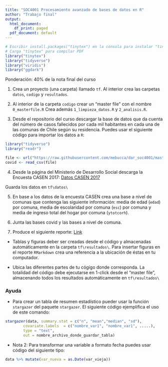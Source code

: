 ```yaml
---
title: "SOC4001 Procesamiento avanzado de bases de datos en R"
author: "Trabajo final"
output:
  html_document:
    df_print: paged
  pdf_document: default
---
```


```r
# Escribir install.packages("tinytex") en la consola para instalar "tinytex"
# Carga "tinytex" para compilar PDF
library("tinytex")
library("tidyverse")
library("viridis")
library("ggdark")
```

Ponderación: 40% de la nota final del curso


1) Crea un proyecto (una carpeta) llamado `tf`. Al interior crea las carpetas `datos`, `codigo` y  `resultados`.  


2) Al interior de la carpeta `codigo` crear un "master file" con el nombre `0_masterfile.R` Crea además `1_limpieza_datos.R` y `2_analisis.R`. 


3) Desde el repositorio del curso descargar la base de datos que da cuenta del número de casos fallecidos por cada mil habitantes en cada una de las comunas de Chile según su residencia. Puedes usar el siguiente código para importar los datos a `R`:

```r
library("tidyverse")
library("readr")

file <- url("https://raw.githubusercontent.com/mebucca/dar_soc4001/master/data/covid_comunas.csv")
covid <- read_csv(file)
```


4) Desde la página del Ministerio de Desarrollo Social descarga la Encuesta CASEN 2017: [Datos CASEN 2017](http://observatorio.ministeriodesarrollosocial.gob.cl/encuesta-casen-2017#basedatos)

Guarda los datos en `tf\datos\`

5) En base a los datos de la encuesta CASEN crea una base a nivel de comunas que contenga las siguiente información: media de edad (`edad`)  por comuna, media de escolaridad por comuna (`esc`) por comuna y media de ingreso total del hogar por comuna (`ytotcorh`).  

6) Junta las bases covid y las bases a nivel de comuna. 


7) Produce el siguiente reporte: [Link](https://github.com/mebucca/dar_soc4001/blob/master/homework/tf_reporte.docx)


 - Tablas y figuras deber ser creadas desde el código y almacenadas automáticamente en la carpeta `tf\resultados\`. Para insertar figuras en el reporte `RMarkdown` crea una referencia a la ubicación de éstas en tu computador.
 
 - Ubica las diferentes partes de tu cógigo donde corresponda. La totalidad del código debe ejecutarse en 1-click desde el "master file", almacenando todos los resultados automáticamente en `tf\resultados\`


### Ayuda

- Para crear un tabla de resumen estadístico pueder usar la función `stargazer` del paquete `stargazer`. El siguiente código ejemplifica el uso de este comando:

```r
stargazer(data, summary.stat = c("n", "mean","median", "sd"), 
		covariate.labels  = c("nombre_var1", "nombre_var1", .....), 
		type = "text",
		out = nombre_archivo_donde_guardar_tabla)
```

- Nota 2: Para transformar una variable a formato fecha puedes usar código del siguiente tipo:

```r
data %>% mutate(var_nueva = as.Date(var_vieja))
```
